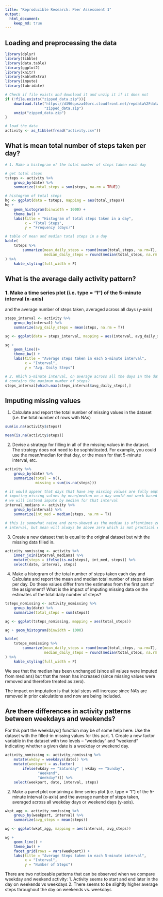 ```yaml
---
title: "Reproducible Research: Peer Assessment 1"
output: 
  html_document:
    keep_md: true
---
```



## Loading and preprocessing the data

```r

library(dplyr)
library(tibble)
library(data.table)
library(ggplot2)
library(knitr)
library(kableExtra)
library(impute)
library(lubridate)

```


```r
# Check if file exists and download it and unzip it if it does not
if (!file.exists("zipped_data.zip")){
    download.file("https://d396qusza40orc.cloudfront.net/repdata%2Fdata%2Factivity.zip",
                  "zipped_data.zip")
    unzip("zipped_data.zip")
}

# load the data
activity <- as_tibble(fread("activity.csv"))
```


## What is mean total number of steps taken per day?
```r

# 1. Make a histogram of the total number of steps taken each day

# get total steps 
tsteps <- activity %>%
    group_by(date) %>%
    summarize(total_steps = sum(steps, na.rm = TRUE))

# histogram of total steps
hg <- ggplot(data = tsteps, mapping = aes(total_steps))
hg + 
    geom_histogram(binwidth = 1000) + 
    theme_bw() +
    labs(title = "Histogram of total steps taken in a day",
         x = "Total Steps",
         y = "Frequency (days)")

# table of mean and median total steps in a day
kable(
    tsteps %>%
        summarize(mean_daily_steps = round(mean(total_steps, na.rm=T), 2),
                  median_daily_steps = round(median(total_steps, na.rm = T), 2))
) %>%
    kable_styling(full_width = F)

```



## What is the average daily activity pattern?

### 1. Make a time series plot (i.e. type = "l") of the 5-minute interval (x-axis)
and the average number of steps taken, averaged across all days (y-axis)
```r
steps_interval <- activity %>%
    group_by(interval) %>%
    summarize(avg_daily_steps = mean(steps, na.rm = T))

sg <- ggplot(data = steps_interval, mapping = aes(interval, avg_daily_steps))

sg +
    geom_line()+ 
    theme_bw() +
    labs(title = "Average steps taken in each 5-minute interval",
         x = "Interval",
         y = "Avg. Daily Steps")

# 2. Which 5-minute interval, on average across all the days in the dataset,
# contains the maximum number of steps?
steps_interval[which.max(steps_interval$avg_daily_steps),]

```



## Imputing missing values

1. Calculate and report the total number of missing values in the dataset
(i.e. the total number of rows with NAs)  
```r

sum(is.na(activity$steps))

mean(is.na(activity$steps))

```


2. Devise a strategy for filling in all of the missing values in the dataset. The
strategy does not need to be sophisticated. For example, you could use
the mean/median for that day, or the mean for that 5-minute interval, etc.  
```r


activity %>%
    group_by(date) %>%
    summarize(total = n(),
              missing = sum(is.na(steps)))

# it would appear that days that have any missing values are fully empty. 
# imputing missing values by mean/median on a day would not work based on that
# we will instead impute by median for that interval
interval_medians <- activity %>%
    group_by(interval) %>%
    summarize(int_med = median(steps, na.rm = T))

# this is somewhat naive and zero-skewed as the median is oftentimes zero for an 
# interval, but mean will always be above zero which is not practical either.


```


3. Create a new dataset that is equal to the original dataset but with the
missing data filled in.  

```r

activity_nomissing <- activity %>%
    inner_join(interval_medians) %>%
    mutate(steps = ifelse(is.na(steps), int_med, steps)) %>%
    select(date, interval, steps)

```


4. Make a histogram of the total number of steps taken each day and Calculate
and report the mean and median total number of steps taken per day. Do
these values differ from the estimates from the first part of the assignment?
What is the impact of imputing missing data on the estimates of the total
daily number of steps?  

```r

tsteps_nomissing <- activity_nomissing %>%
    group_by(date) %>%
    summarize(total_steps = sum(steps))

ag <- ggplot(tsteps_nomissing, mapping = aes(total_steps))

ag + geom_histogram(binwidth = 1000) 

kable(
    tsteps_nomissing %>%
        summarize(mean_daily_steps = round(mean(total_steps, na.rm=T), 2),
                  median_daily_steps = round(median(total_steps, na.rm = T), 2))
) %>%
    kable_styling(full_width = F)


```

We see that the median has been unchanged (since all values were imputed from 
medians) but that the mean has increased (since missing values were removed and
therefore treated as zero). 

The impact on imputation is that total steps will increase since NA's are 
removed in prior calculations and now are being included.




## Are there differences in activity patterns between weekdays and weekends?

For this part the weekdays() function may be of some help here. Use the dataset
with the filled-in missing values for this part.
1. Create a new factor variable in the dataset with two levels – “weekday”
and “weekend” indicating whether a given date is a weekday or weekend
day.

```r


activity_nomissing <- activity_nomissing %>%
    mutate(wkday = weekdays(date)) %>%
    mutate(weekpart = as.factor(
        ifelse(wkday == "Saturday" | wkday == "Sunday",
               "Weekend",
               "Weekday"))) %>%
    select(weekpart, date, interval, steps)
```


2. Make a panel plot containing a time series plot (i.e. type = "l") of the
5-minute interval (x-axis) and the average number of steps taken, averaged
across all weekday days or weekend days (y-axis).

```r

wkpt_agg <- activity_nomissing %>%
    group_by(weekpart, interval) %>%
    summarize(avg_steps = mean(steps))

```



```r

wg <- ggplot(wkpt_agg, mapping = aes(interval, avg_steps))

wg + 
    geom_line() + 
    theme_bw() + 
    facet_grid(rows = vars(weekpart)) + 
    labs(title = "Average Steps taken in each 5-minute interval",
         x = "Interval",
         y = "Number of Steps")

```

There are two noticeable patterns that can be observed when we compare weekday 
and weekend activity:
1. Activity seems to start and end later in the day on weekends vs weekdays
2. There seems to be slightly higher average steps throughout the day on 
weekends vs. weekdays